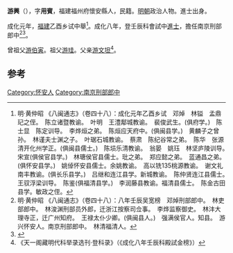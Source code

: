 '''游興'''（{{bd|1440年||？}}），字'''用賓'''，福建福州府懷安縣人，民籍。[[明朝|明朝]]政治人物。進士出身。

成化元年，[[福建|福建]]乙酉乡试中舉<ref>明·黄仲昭 《八闽通志》（卷四十八）：成化元年乙酉乡试　邓焯　林镒　孟鼎玘之侄。　陈立诸暨教谕。　叶明　王澧鄅城教谕。　裴俊武生。(俱府学。)　陈士显　陈定训导。　李烨烜之弟。　陈烜应天府中。(俱闽县学。)　黄麟子之曾孙。　林谨夫士渊之子。　叶琚石城教谕。　蔡肃　陈纪谷常之弟。　陈华　张源清开化州学正。(俱闽县儒士。)　陈埙乐清教谕。　翁晏　姚珏　林坚庐陵训导。　宋宣(俱侯官县学。)　林瑭侯官县儒士。玭之弟。　郑应懿之弟。　蓝通昌之弟。(俱怀安县学。)　姚倬怀安县儒士。余姚教谕。　高以铣135桃源教谕。　谢文礼南丰教谕。(俱长乐县学。)　吕继和连江县学。新城教谕。　陈仲贤连江县儒士。　王驭浮梁训导。　陈鉴(俱福清县学。)　李润藤县教谕。福清县儒士。　陈金古田县学。敏政之侄。</ref>。成化八年，登壬辰科會試中[[進士|進士]]，擔任南京刑部郎中<ref>明·黄仲昭 《八闽通志》（卷四十八）：八年壬辰吴宽榜　邓焯刑部郎中。　林吏部郎中。　林浚渊刑部员外郎，迁浙江按察司佥事。　李烨监察御史。　林沣大理寺正，迁广州知府。　王禄太仆少卿。(俱闽县人。)　强满侯官人。知县。　游兴怀安人。南京刑部郎中。　林清福清人。</ref><ref>{{cite web|title=《福州府志（清·乾隆）》选举四|url=http://www.fzdqw.com/ShowText.asp?ToBook=1411&index=96&|publisher=福州地情网|accessdate=2014-05-04|deadurl=yes|archiveurl=https://web.archive.org/web/20140504191714/http://www.fzdqw.com/ShowText.asp?ToBook=1411&index=96&|archivedate=2014-05-04}}</ref>。

曾祖父[[游伯寅|游伯寅]]。祖父[[游珪|游珪]]。父亲[[游文坦|游文坦]]<ref>《天一阁藏明代科举录选刊·登科录》（《成化八年壬辰科殿試金榜》）</ref>。

==参考==
{{reflist}}
{{明朝人物小作品}}
{{成化八年壬辰科殿試金榜}}

[[Category:怀安人|Category:怀安人]]
[[Category:南京刑部郎中|Category:南京刑部郎中]]